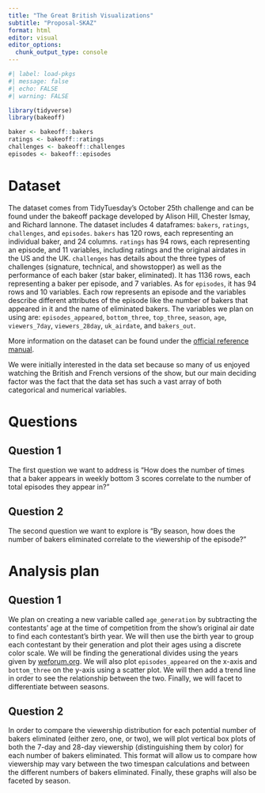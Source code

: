 ```yaml
---
title: "The Great British Visualizations"
subtitle: "Proposal-SKAZ"
format: html
editor: visual
editor_options: 
  chunk_output_type: console
---
```


```r
#| label: load-pkgs
#| message: false
#| echo: FALSE
#| warning: FALSE

library(tidyverse)
library(bakeoff)

baker <- bakeoff::bakers
ratings <- bakeoff::ratings
challenges <- bakeoff::challenges
episodes <- bakeoff::episodes
```

# Dataset

The dataset comes from TidyTuesday's October 25th challenge and can be found under the bakeoff package developed by Alison Hill, Chester Ismay, and Richard Iannone. The dataset includes 4 dataframes: `bakers`, `ratings`, `challenges`, and `episodes`. `bakers` has 120 rows, each representing an individual baker, and 24 columns. `ratings` has 94 rows, each representing an episode, and 11 variables, including ratings and the original airdates in the US and the UK. `challenges` has details about the three types of challenges (signature, technical, and showstopper) as well as the performance of each baker (star baker, eliminated). It has 1136 rows, each representing a baker per episode, and 7 variables. As for `episodes`, it has 94 rows and 10 variables. Each row represents an episode and the variables describe different attributes of the episode like the number of bakers that appeared in it and the name of eliminated bakers. The variables we plan on using are: `episodes_appeared`, `bottom_three`, `top_three`, `season`, `age`, `viewers_7day`, `viewers_28day`, `uk_airdate`, and `bakers_out`.

More information on the dataset can be found under the [official reference manual](https://cloud.r-project.org/web/packages/bakeoff/bakeoff.pdf).

We were initially interested in the data set because so many of us enjoyed watching the British and French versions of the show, but our main deciding factor was the fact that the data set has such a vast array of both categorical and numerical variables.

# Questions

## Question 1

The first question we want to address is "How does the number of times that a baker appears in weekly bottom 3 scores correlate to the number of total episodes they appear in?"

## Question 2

The second question we want to explore is "By season, how does the number of bakers eliminated correlate to the viewership of the episode?"

# Analysis plan

## Question 1

We plan on creating a new variable called `age_generation` by subtracting the contestants' age at the time of competition from the show's original air date to find each contestant's birth year. We will then use the birth year to group each contestant by their generation and plot their ages using a discrete color scale. We will be finding the generational divides using the years given by [weforum.org](https://www.weforum.org/agenda/2015/09/how-different-age-groups-identify-with-their-generational-labels/). We will also plot `episodes_appeared` on the x-axis and `bottom_three` on the y-axis using a scatter plot. We will then add a trend line in order to see the relationship between the two. Finally, we will facet to differentiate between seasons.

## Question 2

In order to compare the viewership distribution for each potential number of bakers eliminated (either zero, one, or two), we will plot vertical box plots of both the 7-day and 28-day viewership (distinguishing them by color) for each number of bakers eliminated. This format will allow us to compare how viewership may vary between the two timespan calculations and between the different numbers of bakers eliminated. Finally, these graphs will also be faceted by season.
